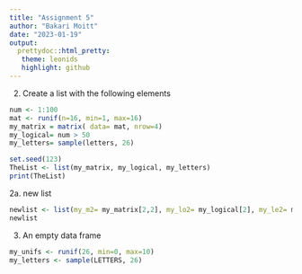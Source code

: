 ```yaml
---
title: "Assignment 5"
author: "Bakari Moitt"
date: "2023-01-19"
output: 
  prettydoc::html_pretty:
   theme: leonids
   highlight: github
---
```


2. Create a list with the following elements
```r
num <- 1:100
mat <- runif(n=16, min=1, max=16)
my_matrix = matrix( data= mat, nrow=4)
my_logical= num > 50
my_letters= sample(letters, 26)

set.seed(123)
TheList <- list(my_matrix, my_logical, my_letters)
print(TheList)

```
2a. new list
```r
newlist <- list(my_m2= my_matrix[2,2], my_lo2= my_logical[2], my_le2= my_letters[2])
newlist
```
3. An empty data frame
```r
my_unifs <- runif(26, min=0, max=10)
my_letters <- sample(LETTERS, 26) 


```


